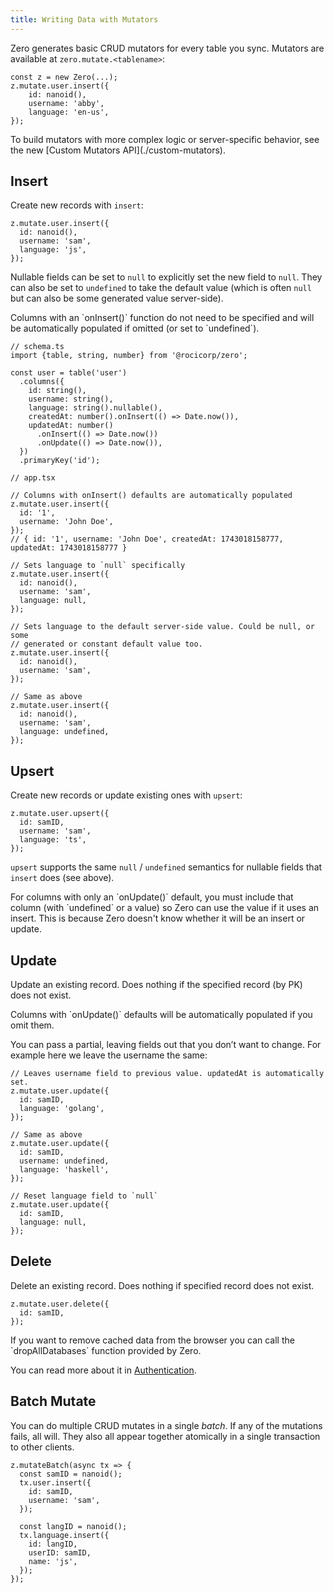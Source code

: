 ```yaml
---
title: Writing Data with Mutators
---
```


Zero generates basic CRUD mutators for every table you sync. Mutators are available at `zero.mutate.<tablename>`:

```tsx
const z = new Zero(...);
z.mutate.user.insert({
	id: nanoid(),
	username: 'abby',
	language: 'en-us',
});
```

<Note slug="moar-power" heading="Need more power?">
  To build mutators with more complex logic or server-specific behavior, see the
  new [Custom Mutators API](./custom-mutators).
</Note>

## Insert

Create new records with `insert`:

```tsx
z.mutate.user.insert({
  id: nanoid(),
  username: 'sam',
  language: 'js',
});
```

Nullable fields can be set to `null` to explicitly set the new field to `null`. They can also be set to `undefined` to take the default value (which is often `null` but can also be some generated value server-side).

<Note>
  Columns with an `onInsert()` function do not need to be specified and will be automatically populated if omitted (or set to `undefined`).
</Note>

```tsx
// schema.ts
import {table, string, number} from '@rocicorp/zero';

const user = table('user')
  .columns({
    id: string(),
    username: string(),
    language: string().nullable(),
    createdAt: number().onInsert(() => Date.now()),
    updatedAt: number()
      .onInsert(() => Date.now())
      .onUpdate(() => Date.now()),
  })
  .primaryKey('id');

// app.tsx

// Columns with onInsert() defaults are automatically populated
z.mutate.user.insert({
  id: '1',
  username: 'John Doe',
});
// { id: '1', username: 'John Doe', createdAt: 1743018158777, updatedAt: 1743018158777 }

// Sets language to `null` specifically
z.mutate.user.insert({
  id: nanoid(),
  username: 'sam',
  language: null,
});

// Sets language to the default server-side value. Could be null, or some
// generated or constant default value too.
z.mutate.user.insert({
  id: nanoid(),
  username: 'sam',
});

// Same as above
z.mutate.user.insert({
  id: nanoid(),
  username: 'sam',
  language: undefined,
});
```

## Upsert

Create new records or update existing ones with `upsert`:

```tsx
z.mutate.user.upsert({
  id: samID,
  username: 'sam',
  language: 'ts',
});
```

`upsert` supports the same `null` / `undefined` semantics for nullable fields that `insert` does (see above).

<Note>
  For columns with only an `onUpdate()` default, you must include that column (with `undefined` or a value) so Zero can use the value if it uses an insert.
  This is because Zero doesn't know whether it will be an insert or update.
</Note>

## Update

Update an existing record. Does nothing if the specified record (by PK) does not exist.

<Note>
  Columns with `onUpdate()` defaults will be automatically populated if you omit them.
</Note>

You can pass a partial, leaving fields out that you don’t want to change. For example here we leave the username the same:

```tsx
// Leaves username field to previous value. updatedAt is automatically set.
z.mutate.user.update({
  id: samID,
  language: 'golang',
});

// Same as above
z.mutate.user.update({
  id: samID,
  username: undefined,
  language: 'haskell',
});

// Reset language field to `null`
z.mutate.user.update({
  id: samID,
  language: null,
});
```

## Delete

Delete an existing record. Does nothing if specified record does not exist.

```tsx
z.mutate.user.delete({
  id: samID,
});
```

<Note type="note" heading="Cache Persistence" slug="cache-persistence">
If you want to remove cached data from the browser you can call the `dropAllDatabases` function provided by Zero.

You can read more about it in [Authentication](/docs/auth#data-storage).

</Note>

## Batch Mutate

You can do multiple CRUD mutates in a single _batch_. If any of the mutations fails, all will. They also all appear together atomically in a single transaction to other clients.

```tsx
z.mutateBatch(async tx => {
  const samID = nanoid();
  tx.user.insert({
    id: samID,
    username: 'sam',
  });

  const langID = nanoid();
  tx.language.insert({
    id: langID,
    userID: samID,
    name: 'js',
  });
});
```
